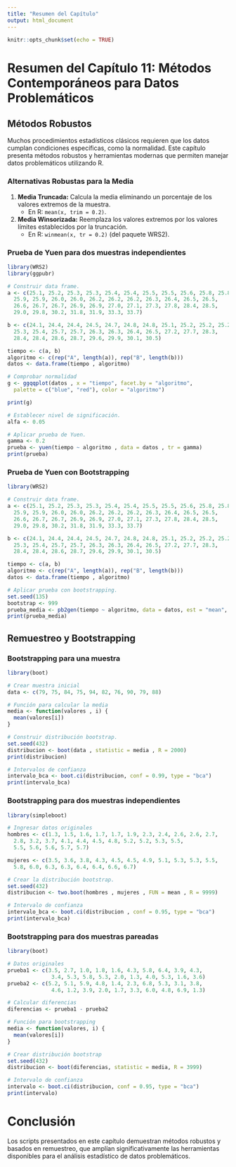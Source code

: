 ---
title: "Resumen del Capítulo"
output: html_document
---

```{r setup, include=FALSE}
knitr::opts_chunk$set(echo = TRUE)
```

# Resumen del Capítulo 11: Métodos Contemporáneos para Datos Problemáticos

## Métodos Robustos

Muchos procedimientos estadísticos clásicos requieren que los datos cumplan condiciones específicas, como la normalidad. Este capítulo presenta métodos robustos y herramientas modernas que permiten manejar datos problemáticos utilizando R.

### Alternativas Robustas para la Media

1. **Media Truncada:** Calcula la media eliminando un porcentaje de los valores extremos de la muestra.
   - En R: `mean(x, trim = 0.2)`.
2. **Media Winsorizada:** Reemplaza los valores extremos por los valores límites establecidos por la truncación.
   - En R: `winmean(x, tr = 0.2)` (del paquete WRS2).

### Prueba de Yuen para dos muestras independientes

```{r prueba_yuen}
library(WRS2)
library(ggpubr)

# Construir data frame.
a <- c(25.1, 25.2, 25.3, 25.3, 25.4, 25.4, 25.5, 25.5, 25.6, 25.8, 25.8,
  25.9, 25.9, 26.0, 26.0, 26.2, 26.2, 26.2, 26.3, 26.4, 26.5, 26.5,
  26.6, 26.7, 26.7, 26.9, 26.9, 27.0, 27.1, 27.3, 27.8, 28.4, 28.5,
  29.0, 29.8, 30.2, 31.8, 31.9, 33.3, 33.7)

b <- c(24.1, 24.4, 24.4, 24.5, 24.7, 24.8, 24.8, 25.1, 25.2, 25.2, 25.2,
  25.3, 25.4, 25.7, 25.7, 26.3, 26.3, 26.4, 26.5, 27.2, 27.7, 28.3,
  28.4, 28.4, 28.6, 28.7, 29.6, 29.9, 30.1, 30.5)

tiempo <- c(a, b)
algoritmo <- c(rep("A", length(a)), rep("B", length(b)))
datos <- data.frame(tiempo , algoritmo)

# Comprobar normalidad
g <- ggqqplot(datos , x = "tiempo", facet.by = "algoritmo",
  palette = c("blue", "red"), color = "algoritmo")

print(g)

# Establecer nivel de significación.
alfa <- 0.05

# Aplicar prueba de Yuen.
gamma <- 0.2
prueba <- yuen(tiempo ~ algoritmo , data = datos , tr = gamma)
print(prueba)
```

### Prueba de Yuen con Bootstrapping

```{r prueba_yuen_bootstrap}
library(WRS2)

# Construir data frame.
a <- c(25.1, 25.2, 25.3, 25.3, 25.4, 25.4, 25.5, 25.5, 25.6, 25.8, 25.8,
  25.9, 25.9, 26.0, 26.0, 26.2, 26.2, 26.2, 26.3, 26.4, 26.5, 26.5,
  26.6, 26.7, 26.7, 26.9, 26.9, 27.0, 27.1, 27.3, 27.8, 28.4, 28.5,
  29.0, 29.8, 30.2, 31.8, 31.9, 33.3, 33.7)

b <- c(24.1, 24.4, 24.4, 24.5, 24.7, 24.8, 24.8, 25.1, 25.2, 25.2, 25.2,
  25.3, 25.4, 25.7, 25.7, 26.3, 26.3, 26.4, 26.5, 27.2, 27.7, 28.3,
  28.4, 28.4, 28.6, 28.7, 29.6, 29.9, 30.1, 30.5)

tiempo <- c(a, b)
algoritmo <- c(rep("A", length(a)), rep("B", length(b)))
datos <- data.frame(tiempo , algoritmo)

# Aplicar prueba con bootstrapping.
set.seed(135)
bootstrap <- 999
prueba_media <- pb2gen(tiempo ~ algoritmo, data = datos, est = "mean", nboot = bootstrap)
print(prueba_media)
```

## Remuestreo y Bootstrapping

### Bootstrapping para una muestra

```{r bootstrap}
library(boot)

# Crear muestra inicial
data <- c(79, 75, 84, 75, 94, 82, 76, 90, 79, 88)

# Función para calcular la media
media <- function(valores , i) {
  mean(valores[i])
}

# Construir distribución bootstrap.
set.seed(432)
distribucion <- boot(data , statistic = media , R = 2000)
print(distribucion)

# Intervalos de confianza
intervalo_bca <- boot.ci(distribucion, conf = 0.99, type = "bca")
print(intervalo_bca)
```

### Bootstrapping para dos muestras independientes

```{r bootstrap_dos_muestras}
library(simpleboot)

# Ingresar datos originales
hombres <- c(1.3, 1.5, 1.6, 1.7, 1.7, 1.9, 2.3, 2.4, 2.6, 2.6, 2.7,
  2.8, 3.2, 3.7, 4.1, 4.4, 4.5, 4.8, 5.2, 5.2, 5.3, 5.5,
  5.5, 5.6, 5.6, 5.7, 5.7)

mujeres <- c(3.5, 3.6, 3.8, 4.3, 4.5, 4.5, 4.9, 5.1, 5.3, 5.3, 5.5,
  5.8, 6.0, 6.3, 6.3, 6.4, 6.4, 6.6, 6.7)

# Crear la distribución bootstrap.
set.seed(432)
distribucion <- two.boot(hombres , mujeres , FUN = mean , R = 9999)

# Intervalo de confianza
intervalo_bca <- boot.ci(distribucion , conf = 0.95, type = "bca")
print(intervalo_bca)
```

### Bootstrapping para dos muestras pareadas

```{r bootstrap_dos_pareadas}
library(boot)

# Datos originales
prueba1 <- c(3.5, 2.7, 1.0, 1.8, 1.6, 4.3, 5.8, 6.4, 3.9, 4.3,
              3.4, 5.3, 5.8, 5.3, 2.0, 1.3, 4.0, 5.3, 1.6, 3.6)
prueba2 <- c(5.2, 5.1, 5.9, 4.8, 1.4, 2.3, 6.8, 5.3, 3.1, 3.8,
              4.6, 1.2, 3.9, 2.0, 1.7, 3.3, 6.0, 4.8, 6.9, 1.3)

# Calcular diferencias
diferencias <- prueba1 - prueba2

# Función para bootstrapping
media <- function(valores, i) {
  mean(valores[i])
}

# Crear distribución bootstrap
set.seed(432)
distribucion <- boot(diferencias, statistic = media, R = 3999)

# Intervalo de confianza
intervalo <- boot.ci(distribucion, conf = 0.95, type = "bca")
print(intervalo)
```

# Conclusión

Los scripts presentados en este capítulo demuestran métodos robustos y basados en remuestreo, que amplían significativamente las herramientas disponibles para el análisis estadístico de datos problemáticos.
